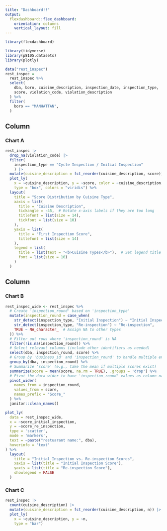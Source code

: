 ```yaml
---
title: "Dashboard!!"
output: 
  flexdashboard::flex_dashboard:
    orientation: columns
    vertical_layout: fill
---
```


```r
library(flexdashboard)

library(tidyverse)
library(p8105.datasets)
library(plotly)
```

```r
data("rest_inspec")
rest_inspec =
  rest_inspec %>% 
  select(
    dba, boro, cuisine_description, inspection_date, inspection_type,
    score, violation_code, violation_description
  ) %>% 
  filter(
    boro == "MANHATTAN",
  )
```

Column {data-width=650}
-----------------------------------------------------------------------

### Chart A

```r
rest_inspec |>
  drop_na(violation_code) |>
  filter(
    inspection_type == "Cycle Inspection / Initial Inspection"
    ) |>
  mutate(cuisine_description = fct_reorder(cuisine_description, score)) |>
  plot_ly(
    x = ~cuisine_description, y = ~score, color = ~cuisine_description,
    type = "box", colors = "viridis") %>% 
  layout(
    title = "Score Distribution by Cuisine Type",
    xaxis = list(
      title = "Cuisine Description",
      tickangle = -45,  # Rotate x-axis labels if they are too long
      titlefont = list(size = 14),
      tickfont = list(size = 10)
    ),
    yaxis = list(
      title = "First Inspection Score",
      titlefont = list(size = 14)
    ),
    legend = list(
      title = list(text = "<b>Cuisine Types</b>"),  # Set legend title
      font = list(size = 10)
    )
  )
```

Column {data-width=350}
-----------------------------------------------------------------------

### Chart B

```r
rest_inspec_wide <- rest_inspec %>%
  # Create 'inspection_round' based on 'inspection_type'
  mutate(inspection_round = case_when(
    str_detect(inspection_type, "Initial Inspection") ~ "Initial Inspection",
    str_detect(inspection_type, "Re-inspection") ~ "Re-inspection",
    TRUE ~ NA_character_  # Assign NA to other types
  )) %>%
  # Filter out rows where 'inspection_round' is NA
  filter(!is.na(inspection_round)) %>%
  # Select relevant columns (include other identifiers as needed)
  select(dba, inspection_round, score) %>%
  # Group by 'business_id' and 'inspection_round' to handle multiple entries
  group_by(dba, inspection_round) %>%
  # Summarize 'score' (e.g., take the mean if multiple scores exist)
  summarize(score = mean(score, na.rm = TRUE), .groups = 'drop') %>%
  # Pivot the data wider to have 'inspection_round' values as column names
  pivot_wider(
    names_from = inspection_round,
    values_from = score,
    names_prefix = "Score_"
  ) %>% 
  janitor::clean_names()

plot_ly(
  data = rest_inspec_wide,
  x = ~score_initial_inspection,
  y = ~score_re_inspection,
  type = 'scatter',
  mode = 'markers',
  text = ~paste("restuarant name:", dba),
  hoverinfo = 'text'
) %>%
  layout(
    title = "Initial Inspection vs. Re-inspection Scores",
    xaxis = list(title = "Initial Inspection Score"),
    yaxis = list(title = "Re-inspection Score"),
    showlegend = FALSE
  )
```

### Chart C

```r
rest_inspec |> 
  count(cuisine_description) |> 
  mutate(cuisine_description = fct_reorder(cuisine_description, n)) |> 
  plot_ly(
    x = ~cuisine_description, y = ~n, 
    type = "bar")
```